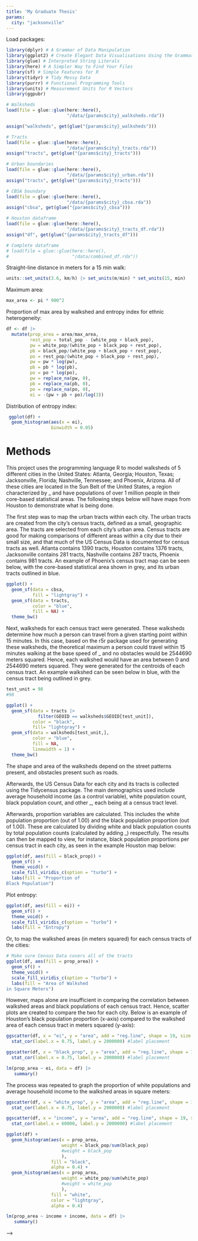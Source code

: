 ```yaml
---
title: 'My Graduate Thesis'
params:
  city: "jacksonville"
---
```


Load packages:
```r
library(dplyr) # A Grammar of Data Manipulation
library(ggplot2) # Create Elegant Data Visualisations Using the Grammar of Graphics
library(glue) # Interpreted String Literals
library(here) # A Simpler Way to Find Your Files
library(sf) # Simple Features for R
library(tidyr) # Tidy Messy Data
library(purrr) # Functional Programming Tools
library(units) # Measurement Units for R Vectors
library(ggpubr)
```


```r
# Walksheds
load(file = glue::glue(here::here(),
                       "/data/{params$city}_walksheds.rda"))

assign("walksheds", get(glue("{params$city}_walksheds")))

# Tracts
load(file = glue::glue(here::here(),
                       "/data/{params$city}_tracts.rda"))
assign("tracts", get(glue("{params$city}_tracts")))

# Urban boundaries
load(file = glue::glue(here::here(),
                       "/data/{params$city}_urban.rda"))
assign("tracts", get(glue("{params$city}_tracts")))

# CBSA boundary
load(file = glue::glue(here::here(),
                       "/data/{params$city}_cbsa.rda"))
assign("cbsa", get(glue("{params$city}_cbsa")))

# Houston dataframe
load(file = glue::glue(here::here(),
                       "/data/{params$city}_tracts_df.rda"))
assign("df", get(glue("{params$city}_tracts_df")))

# Complete dataframe
# load(file = glue::glue(here::here(),
#                        "/data/combined_df.rda"))
```

Straight-line distance in meters for a 15 min walk:
```r
units::set_units(3.6, km/h) |> set_units(m/min) * set_units(15, min)
```

Maximum area:
```r
max_area <- pi * 900^2
```

Proportion of max area by walkshed and entropy index for ethnic heterogeneity:
```r
df <- df |>
  mutate(prop_area = area/max_area,
         rest_pop = total_pop - (white_pop + black_pop),
         pw = white_pop/(white_pop + black_pop + rest_pop),
         pb = black_pop/(white_pop + black_pop + rest_pop),
         po = rest_pop/(white_pop + black_pop + rest_pop),
         pw = pw * log(pw),
         pb = pb * log(pb),
         po = po * log(po),
         pw = replace_na(pw, 0),
         pb = replace_na(pb, 0),
         po = replace_na(po, 0),
         ei = -(pw + pb + po)/log(3))
```

Distribution of entropy index:
```r
 ggplot(df) + 
  geom_histogram(aes(x = ei),
                 binwidth = 0.05)
```


# Methods

This project uses the programming language R to model walksheds of 5 different cities in the United States: Atlanta, Georgia; Houston, Texas; Jacksonville, Florida; Nashville, Tennessee; and Phoenix, Arizona. All of these cities are located in the Sun Belt of the United States, a region characterized by _ and have populations of over 1 million people in their core-based statistical areas. The following steps below will have maps from Houston to demonstrate what is being done.

The first step was to map the urban tracts within each city. The urban tracts are created from the city's census tracts, defined as a small, geographic area. The tracts are selected from each city's urban area. Census tracts are good for making comparisons of different areas within a city due to their small size, and that much of the US Census Data is documented for census tracts as well. Atlanta contains 1390 tracts, Houston contains 1376 tracts, Jacksonville contains 281 tracts, Nashville contains 287 tracts, Phoenix contains 981 tracts. An example of Phoenix's census tract map can be seen below, with the core-based statistical area shown in grey, and its urban tracts outlined in blue.

```r
ggplot() +
  geom_sf(data = cbsa,
          fill = "lightgray") +
  geom_sf(data = tracts,
          color = "blue",
          fill = NA) +
  theme_bw()
```

Next, walksheds for each census tract were generated. These walksheds determine how much a person can travel from a given starting point within 15 minutes. In this case, based on the r5r package used for generating these walksheds, the theoretical maximum a person could travel within 15 minutes walking at the base speed of _ and no obstacles would be 2544690 meters squared. Hence, each walkshed would have an area between 0 and 2544690 meters squared. They were generated for the centroids of each census tract. An example walkshed can be seen below in blue, with the census tract being outlined in grey.

```r
test_unit = 98
#98

ggplot() +
  geom_sf(data = tracts |>
            filter(GEOID == walksheds$GEOID[test_unit]),
          color = "black",
          fill= "lightgray") + 
  geom_sf(data = walksheds[test_unit,],
          color = "blue",
          fill = NA,
          linewidth = 1) +
  theme_bw()
```

The shape and area of the walksheds depend on the street patterns present, and obstacles present such as roads.

Afterwards, the US Census Data for each city and its tracts is collected using the Tidycensus package. The main demographics used include average household income (as a control variable), white population count, black population count, and other _, each being at a census tract level.

Afterwards, proportion variables are calculated. This includes the white population proportion (out of 1.00) and the black population proportion (out of 1.00). These are calculated by dividing white and black population counts by total population counts (calculated by adding _) respectfully. The results can then be mapped to view, for instance, black population proportions per census tract in each city, as seen in the example Houston map below:

```r
ggplot(df, aes(fill = black_prop)) + 
  geom_sf() +
  theme_void() +
  scale_fill_viridis_c(option = "turbo") +
  labs(fill = "Proportion of
Black Population")
```


Plot entropy:
```r
ggplot(df, aes(fill = ei)) + 
  geom_sf() +
  theme_void() +
  scale_fill_viridis_c(option = "turbo") +
  labs(fill = "Entropy")
```

Or, to map the walkshed areas (in meters squared) for each census tracts of the cities:

```r
# Make sure Census Data covers all of the tracts
ggplot(df, aes(fill = prop_area)) + 
  geom_sf() + 
  theme_void() +
  scale_fill_viridis_c(option = "turbo") +
  labs(fill = "Area of Walkshed
in Square Meters")
```


However, maps alone are insufficient in comparing the correlation between walkshed areas and black populations of each census tract. Hence, scatter plots are created to compare the two for each city. Below is an example of Houston's black population proportion (x-axis) compared to the walkshed area of each census tract in meters squared (y-axis):

```r
ggscatter(df, x = "ei", y = "area", add = "reg.line", shape = 19, size = 1, xlab = "Entropy Index", ylab = "Area of Walkshed in Square Meters", font.label = c(5, "plain", "black")) +
  stat_cor(label.x = 0.75, label.y = 2000000) #label placement
```

```r
ggscatter(df, x = "black_prop", y = "area", add = "reg.line", shape = 19, size = "black_pop", xlab = "Proportion of Black Population in Census Tract", ylab = "Area of Walkshed in Square Meters", font.label = c(5, "plain", "black")) +
  stat_cor(label.x = 0.75, label.y = 2000000) #label placement
```




```r
lm(prop_area ~ ei, data = df) |>
   summary()
```


The process was repeated to graph the proportion of white populations and average household income to the walkshed areas in square meters:

```r
ggscatter(df, x = "white_prop", y = "area", add = "reg.line", shape = 19, size = "white_pop", xlab = "Proportion of White Population in Census Tract", ylab = "Area of Walkshed in Square Meters", font.label = c(5, "plain", "black")) +
  stat_cor(label.x = 0.75, label.y = 2000000) #label placement
```

```r
ggscatter(df, x = "income", y = "area", add = "reg.line", shape = 19, size = 1, xlab = "Average Income in Census Tract (USD)", ylab = "Area of Walkshed in Square Meters", font.label = c(5, "plain", "black")) +
  stat_cor(label.x = 60000, label.y = 2000000) #label placement
```



```r
ggplot(df) +
  geom_histogram(aes(x = prop_area,
                     weight = black_pop/sum(black_pop)
                     #weight = black_pop
                     ),
                 fill = "black",
                 alpha = 0.4) +
  geom_histogram(aes(x = prop_area,
                     weight = white_pop/sum(white_pop)
                     #weight = white_pop
                     ),
                 fill = "white",
                 color = "lightgray",
                 alpha = 0.4)
```


```r
lm(prop_area ~ income + income, data = df) |>
   summary()
```


-->
